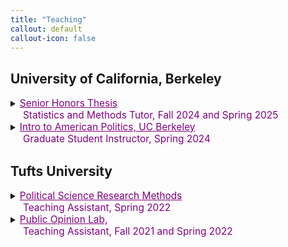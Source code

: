 ```yaml
---
title: "Teaching"
callout: default
callout-icon: false
---
```


## University of California, Berkeley

<details>

<summary>[[Senior Honors Thesis]{.underline}]{style="font-size: 1.1em; color: purple; font-weight: normal; display: inline-block;"}<br> [Statistics and Methods Tutor, Fall 2024 and Spring 2025]{style="font-size: 1.1em; color: purple; font-weight: normal; display: inline-block; margin-left: 20px;"}</summary>

> | **`Instructors: Terri Bimes and Amy Gurowitz`**
>
> I supervise students’ independent honor theses, providing advice on design, analysis, and coding. Each week I have three hours of office hours. So far, I have supervised projects using qualitative interviews, text analysis, spatial analysis using geocoding, and survey analysis.

</details>

<details>

<summary>[[Intro to American Politics, UC Berkeley]{.underline}]{style="font-size: 1.1em; color: purple; font-weight: normal; display: inline-block;"}<br> [Graduate Student Instructor, Spring 2024]{style="font-size: 1.1em; color: purple; font-weight: normal; display: inline-block; margin-left: 20px;"}</summary>

> | **`Instructor: Paul Pierson`**
>
> Held two weekly sections for a total of three hours of instruction time with an additional two hours of office hours. Graded important assignments and taught students fundamental concepts in American politics. Topics included collective action problems, legislative entrenchment, the history of slavery in the United States, and information asymmetry among voters.

<!-- Button to section syllabus to the right -->

<button onclick="window.open(&#39;https://docs.google.com/document/d/1GgNjIdAqTWjFTJsYyFbRJ8VQVp3h6vWLLM-B1lB-XXE/edit?usp=sharing&#39;, &#39;_blank&#39;);" style="font-size: 1em; padding: 4px 12px; background-color: white; color: blue; border: 2px solid blue; border-radius: 4px; display: inline-block; text-align: center; transition: background-color 0.3s, color 0.3s;" onmouseover="this.style.backgroundColor=&#39;blue&#39;; this.style.color=&#39;white&#39;;" onmouseout="this.style.backgroundColor=&#39;white&#39;; this.style.color=&#39;blue&#39;;">see section syllabus</button>

</details>

## Tufts University

<details>

<summary>[[Political Science Research Methods]{.underline}]{style="font-size: 1.1em; color: purple; font-weight: normal; display: inline-block;"}<br> [Teaching Assistant, Spring 2022]{style="font-size: 1.1em; color: purple; font-weight: normal; display: inline-block; margin-left: 20px;"}</summary>

> | **`Instructor: Brian Schaffner`**
>
> Held office hours and review sessions to support students learning R and statistics for political science. Topics included descriptive statistics, regression, experimental design, types of statistical tests, and replication. Led one lecture on the use of RMarkdown, project coding structure, and basic inferential statistics in R.

</details>

<details>

<summary>[[Public Opinion Lab,]{.underline}]{style="font-size: 1.1em; color: purple; font-weight: normal; display: inline-block;"}<br> [Teaching Assistant, Fall 2021 and Spring 2022]{style="font-size: 1.1em; color: purple; font-weight: normal; display: inline-block; margin-left: 20px;"}</summary>

> | **`Instructor: Brian Schaffner`**
>
> Supervised student research, theses, and independent projects on the matter of public opinion. In the spring, led a collaborative lab project on asymmetric polarization and weaponization of the term “critical race theory.”

</details>

